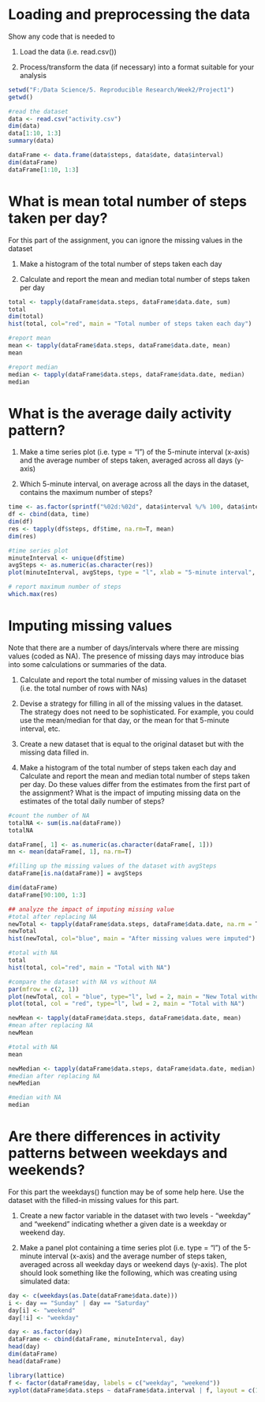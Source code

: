 Loading and preprocessing the data
==================================

Show any code that is needed to

1. Load the data (i.e. read.csv())

2. Process/transform the data (if necessary) into a format suitable for your analysis
```r
setwd("F:/Data Science/5. Reproducible Research/Week2/Project1")
getwd()

#read the dataset
data <- read.csv("activity.csv")
dim(data)
data[1:10, 1:3]
summary(data)

dataFrame <- data.frame(data$steps, data$date, data$interval)
dim(dataFrame)
dataFrame[1:10, 1:3]
```



What is mean total number of steps taken per day?
=================================================

For this part of the assignment, you can ignore the missing values in the dataset

1. Make a histogram of the total number of steps taken each day

2. Calculate and report the mean and median total number of steps taken per day

```r
total <- tapply(dataFrame$data.steps, dataFrame$data.date, sum)
total
dim(total)
hist(total, col="red", main = "Total number of steps taken each day")

#report mean
mean <- tapply(dataFrame$data.steps, dataFrame$data.date, mean)
mean

#report median
median <- tapply(dataFrame$data.steps, dataFrame$data.date, median)
median
```

What is the average daily activity pattern?
===========================================

1. Make a time series plot (i.e. type = "l") of the 5-minute interval (x-axis) and the average number of steps taken, averaged across all days (y-axis)

2. Which 5-minute interval, on average across all the days in the dataset, contains the maximum number of steps?

```r
time <- as.factor(sprintf("%02d:%02d", data$interval %/% 100, data$interval %% 100))
df <- cbind(data, time)
dim(df)
res <- tapply(df$steps, df$time, na.rm=T, mean)
dim(res)

#time series plot
minuteInterval <- unique(df$time)
avgSteps <- as.numeric(as.character(res))
plot(minuteInterval, avgSteps, type = "l", xlab = "5-minute interval", ylab = "average number of steps", main = "Time series plot")

# report maximum number of steps
which.max(res)
```

Imputing missing values
=======================

Note that there are a number of days/intervals where there are missing values (coded as NA). The presence of missing days may introduce bias into some calculations or summaries of the data.

1. Calculate and report the total number of missing values in the dataset (i.e. the total number of rows with NAs)

2. Devise a strategy for filling in all of the missing values in the dataset. The strategy does not need to be sophisticated. For example, you could use the mean/median for that day, or the mean for that 5-minute interval, etc.

3. Create a new dataset that is equal to the original dataset but with the missing data filled in.

4. Make a histogram of the total number of steps taken each day and Calculate and report the mean and median total number of steps taken per day. Do these values differ from the estimates from the first part of the assignment? What is the impact of imputing missing data on the estimates of the total daily number of steps?

```r
#count the number of NA
totalNA <- sum(is.na(dataFrame))
totalNA

dataFrame[, 1] <- as.numeric(as.character(dataFrame[, 1]))
mn <- mean(dataFrame[, 1], na.rm=T)

#filling up the missing values of the dataset with avgSteps
dataFrame[is.na(dataFrame)] = avgSteps

dim(dataFrame)
dataFrame[90:100, 1:3]

## analyze the impact of imputing missing value
#total after replacing NA
newTotal <- tapply(dataFrame$data.steps, dataFrame$data.date, na.rm = T, sum)
newTotal
hist(newTotal, col="blue", main = "After missing values were imputed")

#total with NA
total
hist(total, col="red", main = "Total with NA")

#compare the dataset with NA vs without NA
par(mfrow = c(2, 1))
plot(newTotal, col = "blue", type="l", lwd = 2, main = "New Total without NA")
plot(total, col = "red", type="l", lwd = 2, main = "Total with NA")

newMean <- tapply(dataFrame$data.steps, dataFrame$data.date, mean)
#mean after replacing NA
newMean

#total with NA
mean

newMedian <- tapply(dataFrame$data.steps, dataFrame$data.date, median)
#median after replacing NA
newMedian

#median with NA
median
```

Are there differences in activity patterns between weekdays and weekends?
==================================================

For this part the weekdays() function may be of some help here. Use the dataset with the filled-in missing values for this part.

1. Create a new factor variable in the dataset with two levels - "weekday" and "weekend" indicating whether a given date is a weekday or weekend day.

2. Make a panel plot containing a time series plot (i.e. type = "l") of the 5-minute interval (x-axis) and the average number of steps taken, averaged across all weekday days or weekend days (y-axis). The plot should look something like the following, which was creating using simulated data:

```r
day <- c(weekdays(as.Date(dataFrame$data.date)))
i <- day == "Sunday" | day == "Saturday"
day[i] <- "weekend"
day[!i] <- "weekday"

day <- as.factor(day)
dataFrame <- cbind(dataFrame, minuteInterval, day)
head(day)
dim(dataFrame)
head(dataFrame)

library(lattice)
f <- factor(dataFrame$day, labels = c("weekday", "weekend"))
xyplot(dataFrame$data.steps ~ dataFrame$data.interval | f, layout = c(1, 2), type = "l", ylim = c(-4, 6), xlab = "Interval", ylab = "Number of steps", main = "Panel Plot")
```